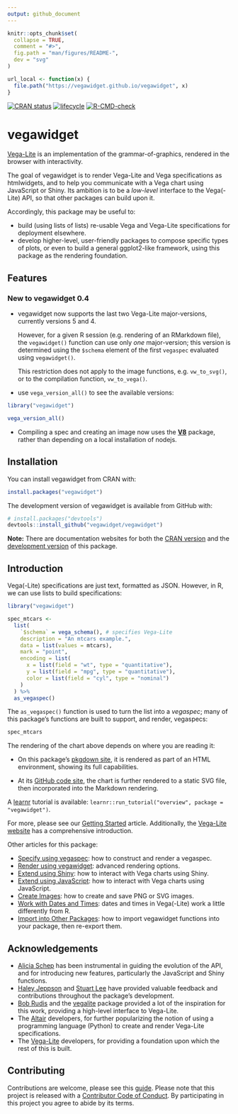 ```yaml
---
output: github_document
---
```


<!-- README.md is generated from README.Rmd. Please edit that file -->

```r
knitr::opts_chunk$set(
  collapse = TRUE,
  comment = "#>",
  fig.path = "man/figures/README-",
  dev = "svg"
)

url_local <- function(x) {
  file.path("https://vegawidget.github.io/vegawidget", x)
}
```

<!-- badges: start -->
[![CRAN status](https://www.r-pkg.org/badges/version/vegawidget)](https://cran.r-project.org/package=vegawidget)
[![lifecycle](https://img.shields.io/badge/lifecycle-maturing-blue.svg)](https://lifecycle.r-lib.org/articles/stages.html#maturing)
[![R-CMD-check](https://github.com/vegawidget/vegawidget/workflows/R-CMD-check/badge.svg)](https://github.com/vegawidget/vegawidget/actions)
<!-- badges: end -->

# vegawidget

[Vega-Lite](https://vega.github.io/vega-lite/) is an implementation of the grammar-of-graphics, rendered in the browser with interactivity.

The goal of vegawidget is to render Vega-Lite and Vega specifications as htmlwidgets, and to help you communicate with a Vega chart using JavaScript or Shiny. 
Its ambition is to be a *low-level* interface to the Vega(-Lite) API, so that other packages can build upon it. 

Accordingly, this package may be useful to:

- build (using lists of lists) re-usable Vega and Vega-Lite specifications for deployment elsewhere.
- develop higher-level, user-friendly packages to compose specific types of plots, or even to build a general ggplot2-like framework, using this package as the rendering foundation.

## Features

### New to vegawidget 0.4

- vegawidget now supports the last two Vega-Lite major-versions,
  currently versions 5 and 4. 
  
  However, for a given R session (e.g. rendering of an RMarkdown file), the
  `vegawidget()` function can use only *one* major-version; this version
  is determined using the `$schema` element of the first `vegaspec` evaluated
  using `vegawidget()`.
  
  This restriction does not apply to the image functions, e.g. `vw_to_svg()`,
  or to the compilation function, `vw_to_vega()`.

- use `vega_version_all()` to see the available versions:

```r
library("vegawidget")

vega_version_all()
```

- Compiling a spec and creating an image now uses the **[V8](https://cran.r-project.org/package=V8)** package, rather than depending on a local installation of nodejs.

## Installation

You can install vegawidget from CRAN with:

```r
install.packages("vegawidget")
```

The development version of vegawidget is available from GitHub with:

```r
# install.packages("devtools")
devtools::install_github("vegawidget/vegawidget")
```

**Note:** There are documentation websites for both the [CRAN version](https://vegawidget.github.io/vegawidget/) and the [development version](https://vegawidget.github.io/vegawidget/dev/) of this package.

## Introduction

Vega(-Lite) specifications are just text, formatted as JSON. However, in R, we can use lists to build specifications:

```r
library("vegawidget")

spec_mtcars <-
  list(
    `$schema` = vega_schema(), # specifies Vega-Lite
    description = "An mtcars example.",
    data = list(values = mtcars),
    mark = "point",
    encoding = list(
      x = list(field = "wt", type = "quantitative"),
      y = list(field = "mpg", type = "quantitative"),
      color = list(field = "cyl", type = "nominal")
    )
  ) %>% 
  as_vegaspec()
```

The `as_vegaspec()` function is used to turn the list into a *vegaspec*; many of this package's functions are built to support, and render, vegaspecs: 

```r
spec_mtcars
```

The rendering of the chart above depends on where you are reading it:

- On this package's [pkgdown site](https://vegawidget.github.io/vegawidget/), it is rendered as part of an HTML environment, showing its full capabilities.

- At its [GitHub code site](https://github.com/vegawidget/vegawidget), the chart is further rendered to a static SVG file, then incorporated into the Markdown rendering.

A [learnr](https://rstudio.github.io/learnr/index.html) tutorial is available: `learnr::run_tutorial("overview", package = "vegawidget")`.

For more, please see our [Getting Started](https://vegawidget.github.io/vegawidget/articles/vegawidget.html) article. Additionally, the [Vega-Lite website](https://vega.github.io/vega-lite/) has a comprehensive introduction.

Other articles for this package:

- [Specify using vegaspec](https://vegawidget.github.io/vegawidget/articles/articles/vegaspec.html): how to construct and render a vegaspec.
- [Render using vegawidget](https://vegawidget.github.io/vegawidget/articles/articles/render-vegawidget.html): advanced rendering options.
- [Extend using Shiny](https://vegawidget.github.io/vegawidget/articles/articles/shiny.html): how to interact with Vega charts using Shiny.
- [Extend using JavaScript](https://vegawidget.github.io/vegawidget/articles/articles/javascript.html): how to interact with Vega charts using JavaScript.
- [Create Images](https://vegawidget.github.io/vegawidget/articles/articles/image.html): how to create and save PNG or SVG images.
- [Work with Dates and Times](https://vegawidget.github.io/vegawidget/articles/articles/dates-times.html): dates and times in Vega(-Lite) work a little differently from R.
- [Import into Other Packages](https://vegawidget.github.io/vegawidget/articles/articles/import.html): how to import vegawidget functions into your package, then re-export them.

## Acknowledgements

- [Alicia Schep](https://github.com/AliciaSchep) has been instrumental in guiding the evolution of the API, and for introducing new features, particularly the JavaScript and Shiny functions.
- [Haley Jeppson](https://github.com/haleyjeppson) and [Stuart Lee](https://github.com/sa-lee) have provided valuable feedback and contributions throughout the package's development.
- [Bob Rudis](https://github.com/hrbrmstr) and the [vegalite](https://github.com/hrbrmstr/vegalite) package provided a lot of the inspiration for this work, providing a high-level interface to Vega-Lite.
- The [Altair](https://altair-viz.github.io) developers, for further popularizing the notion of using a programming language (Python) to create and render Vega-Lite specifications.  
- The [Vega-Lite](https://vega.github.io/vega-lite/) developers, for providing a foundation upon which the rest of this is built. 

## Contributing

Contributions are welcome, please see this [guide](`r url_local("CONTRIBUTING.html")`).
Please note that this project is released with a [Contributor Code of Conduct](`r url_local("CODE_OF_CONDUCT.html")`). By participating in this project you agree to abide by its terms.



